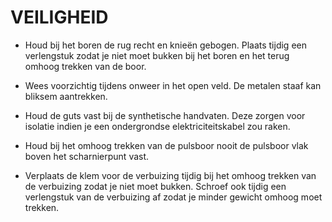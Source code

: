 # VEILIGHEID

-   Houd bij het boren de rug recht en knieën gebogen. Plaats tijdig een verlengstuk zodat je niet moet bukken bij het boren en het terug omhoog trekken van de boor.

-   Wees voorzichtig tijdens onweer in het open veld. De metalen staaf kan bliksem aantrekken.

-   Houd de guts vast bij de synthetische handvaten. Deze zorgen voor isolatie indien je een ondergrondse elektriciteitskabel zou raken.

-   Houd bij het omhoog trekken van de pulsboor nooit de pulsboor vlak boven het scharnierpunt vast.

-   Verplaats de klem voor de verbuizing tijdig bij het omhoog trekken van de verbuizing zodat je niet moet bukken. Schroef ook tijdig een verlengstuk van de verbuizing af zodat je minder gewicht omhoog moet trekken.

